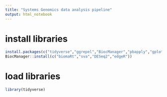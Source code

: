 ```yaml
---
title: "Systems Genomics data analysis pipeline"
output: html_notebook
---
```


# install libraries
```r
install.packages(c("tidyverse","ggrepel","BiocManager","pbapply","gplots","msigdbr"))
BiocManager::install(c("biomaRt","sva","DESeq2","edgeR"))
```


# load libraries
```r
library(tidyverse)
```

